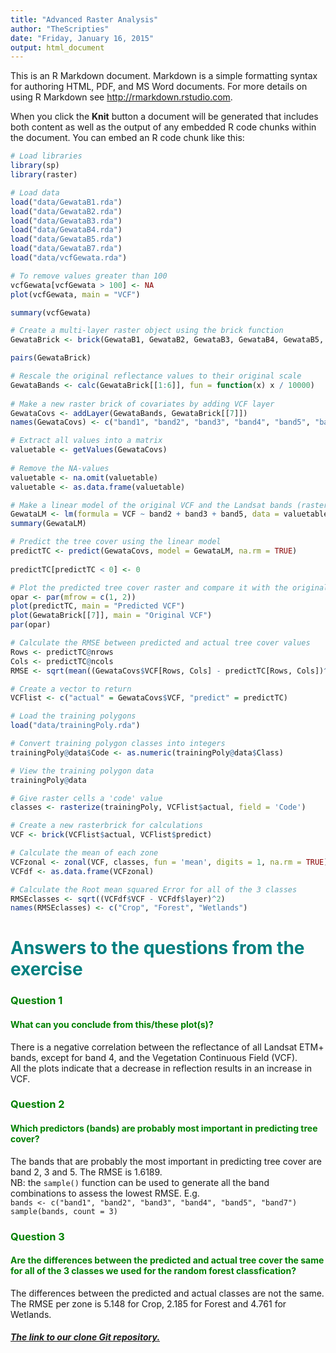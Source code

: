 ```yaml
---
title: "Advanced Raster Analysis"
author: "TheScripties"
date: "Friday, January 16, 2015"
output: html_document
---
```

This is an R Markdown document. Markdown is a simple formatting syntax for authoring HTML, PDF, and MS Word documents. For more details on using R Markdown see <http://rmarkdown.rstudio.com>.

When you click the **Knit** button a document will be generated that includes both content as well as the output of any embedded R code chunks within the document. You can embed an R code chunk like this:

```r
# Load libraries
library(sp)
library(raster)
```

```r
# Load data
load("data/GewataB1.rda")
load("data/GewataB2.rda")
load("data/GewataB3.rda")
load("data/GewataB4.rda")
load("data/GewataB5.rda")
load("data/GewataB7.rda")
load("data/vcfGewata.rda")
```

```r
# To remove values greater than 100
vcfGewata[vcfGewata > 100] <- NA
plot(vcfGewata, main = "VCF")
```

```r
summary(vcfGewata)
```

```r
# Create a multi-layer raster object using the brick function
GewataBrick <- brick(GewataB1, GewataB2, GewataB3, GewataB4, GewataB5, GewataB7, vcfGewata)
```  

```r
pairs(GewataBrick)
```

```r
# Rescale the original reflectance values to their original scale
GewataBands <- calc(GewataBrick[[1:6]], fun = function(x) x / 10000)
  
# Make a new raster brick of covariates by adding VCF layer
GewataCovs <- addLayer(GewataBands, GewataBrick[[7]])
names(GewataCovs) <- c("band1", "band2", "band3", "band4", "band5", "band7", "VCF")
```

```r
# Extract all values into a matrix
valuetable <- getValues(GewataCovs)
  
# Remove the NA-values
valuetable <- na.omit(valuetable)
valuetable <- as.data.frame(valuetable)
```

```r
# Make a linear model of the original VCF and the Landsat bands (raster layers)
GewataLM <- lm(formula = VCF ~ band2 + band3 + band5, data = valuetable)
summary(GewataLM)
```

```r
# Predict the tree cover using the linear model
predictTC <- predict(GewataCovs, model = GewataLM, na.rm = TRUE)
  
predictTC[predictTC < 0] <- 0
```

```r
# Plot the predicted tree cover raster and compare it with the original VCF raster
opar <- par(mfrow = c(1, 2))
plot(predictTC, main = "Predicted VCF")
plot(GewataBrick[[7]], main = "Original VCF")
par(opar)
```

```r
# Calculate the RMSE between predicted and actual tree cover values
Rows <- predictTC@nrows
Cols <- predictTC@ncols
RMSE <- sqrt(mean((GewataCovs$VCF[Rows, Cols] - predictTC[Rows, Cols])^2))
```  

```r
# Create a vector to return
VCFlist <- c("actual" = GewataCovs$VCF, "predict" = predictTC)
```

```r
# Load the training polygons
load("data/trainingPoly.rda")

# Convert training polygon classes into integers
trainingPoly@data$Code <- as.numeric(trainingPoly@data$Class)

# View the training polygon data
trainingPoly@data
```

```r
# Give raster cells a 'code' value
classes <- rasterize(trainingPoly, VCFlist$actual, field = 'Code')

# Create a new rasterbrick for calculations
VCF <- brick(VCFlist$actual, VCFlist$predict)

# Calculate the mean of each zone
VCFzonal <- zonal(VCF, classes, fun = 'mean', digits = 1, na.rm = TRUE)
VCFdf <- as.data.frame(VCFzonal)
```

```r
# Calculate the Root mean squared Error for all of the 3 classes
RMSEclasses <- sqrt((VCFdf$VCF - VCFdf$layer)^2)
names(RMSEclasses) <- c("Crop", "Forest", "Wetlands")
```

<h1>
 <font color = "teal"> 
  Answers to the questions from the exercise 
 </font>
</h1>

<h3> 
 <font color = "green"> 
  Question 1 
 </font> 
</h3>

<h4> 
 <font color = "green"> 
  What can you conclude from this/these plot(s)?
 </font> 
</h4>

There is a negative correlation between the reflectance of all Landsat ETM+ bands, except for band 4, and the Vegetation Continuous Field (VCF). <br>
All the plots indicate that a decrease in reflection results in an increase in VCF.

<h3> 
 <font color = "green"> 
  Question 2 
 </font> 
</h3>

<h4> 
 <font color = "green"> 
  Which predictors (bands) are probably most important in predicting tree cover?
 </font> 
</h4>

The bands that are probably the most important in predicting tree cover are band 2, 3 and 5. The RMSE is 1.6189.  <br>
NB: the `sample()` function can be used to generate all the band combinations to assess the lowest RMSE. E.g.  <br>
`bands <- c("band1", "band2", "band3", "band4", "band5", "band7")` <br>
`sample(bands, count = 3)`

<h3> 
 <font color = "green"> 
  Question 3 
 </font> 
</h3>>

<h4> 
 <font color = "green"> 
  Are the differences between the predicted and actual tree cover the same for all of the 3 classes we used for the random forest classfication?
 </font> 
</h4>

The differences between the predicted and actual classes are not the same.  <br>
The RMSE per zone is 5.148 for Crop, 2.185 for Forest and 4.761 for Wetlands.
     
<h5>
 <a href = "https://github.com/TheScripties/GRS-51806_exercise7.git" link = "teal" alink = "teal" vlink = "teal"> 
  The link to our clone Git repository. 
 </a>
</h5>